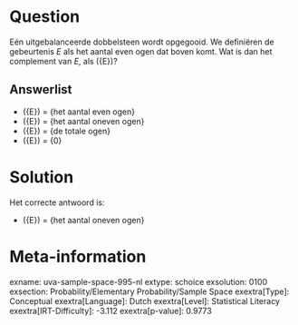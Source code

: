 Question
========

Eén uitgebalanceerde dobbelsteen wordt opgegooid. We definiëren de
gebeurtenis *E* als het aantal even ogen dat boven komt. Wat is dan het
complement van *E*, als \(\bar{E}\)?

Answerlist
----------

* \(\bar{E}\) = {het aantal even ogen}
* \(\bar{E}\) = {het aantal oneven ogen}
* \(\bar{E}\) = {de totale ogen}
* \(\bar{E}\) = {0}

Solution
========

Het correcte antwoord is: 

* \(\bar{E}\) = {het aantal oneven ogen}

Meta-information
================
exname: uva-sample-space-995-nl
extype: schoice
exsolution: 0100
exsection: Probability/Elementary Probability/Sample Space
exextra[Type]: Conceptual
exextra[Language]: Dutch
exextra[Level]: Statistical Literacy
exextra[IRT-Difficulty]: -3.112
exextra[p-value]: 0.9773
